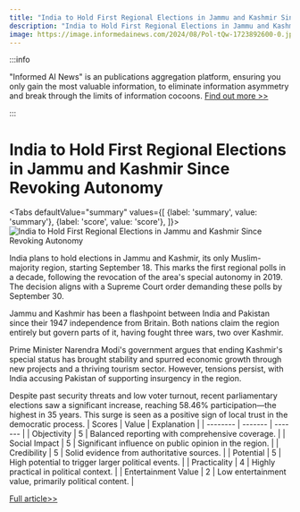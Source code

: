 ```yaml
---
title: "India to Hold First Regional Elections in Jammu and Kashmir Since Revoking Autonomy"
description: "India to Hold First Regional Elections in Jammu and Kashmir Since Revoking Autonomy"
image: https://image.informedainews.com/2024/08/Pol-tQw-1723892600-0.jpg
---
```



:::info

"Informed AI News" is an publications aggregation platform, ensuring you only gain the most valuable information, to eliminate information asymmetry and break through the limits of information cocoons.  [Find out more >>](/)

:::

# India to Hold First Regional Elections in Jammu and Kashmir Since Revoking Autonomy


<Tabs
	defaultValue="summary"
	values={[
	{label: 'summary', value: 'summary'},
	{label: 'score', value: 'score'},
]}>
<TabItem value="summary">
<img
  src="https://image.informedainews.com/2024/08/Pol-tQw-1723892600-0.jpg"
  alt="India to Hold First Regional Elections in Jammu and Kashmir Since Revoking Autonomy"
/>



India plans to hold elections in Jammu and Kashmir, its only Muslim-majority region, starting September 18. This marks the first regional polls in a decade, following the revocation of the area's special autonomy in 2019. The decision aligns with a Supreme Court order demanding these polls by September 30.

Jammu and Kashmir has been a flashpoint between India and Pakistan since their 1947 independence from Britain. Both nations claim the region entirely but govern parts of it, having fought three wars, two over Kashmir.

Prime Minister Narendra Modi's government argues that ending Kashmir's special status has brought stability and spurred economic growth through new projects and a thriving tourism sector. However, tensions persist, with India accusing Pakistan of supporting insurgency in the region.

Despite past security threats and low voter turnout, recent parliamentary elections saw a significant increase, reaching 58.46% participation—the highest in 35 years. This surge is seen as a positive sign of local trust in the democratic process.
</TabItem>
<TabItem value="score">
	| Scores     | Value   | Explanation |
	| -------- | ------- | ------- |
	| Objectivity  | 5    | Balanced reporting with comprehensive coverage.    |
	| Social Impact | 5     | Significant influence on public opinion in the region.    |
	| Credibility    | 5    | Solid evidence from authoritative sources.    |
	| Potential    | 5    | High potential to trigger larger political events.    |
	| Practicality    | 4    | Highly practical in political context.    |
	| Entertainment Value    | 2    | Low entertainment value, primarily political content.    |
</TabItem>
</Tabs>

[Full article>>](https://asia.nikkei.com/Politics/Kashmir-turmoil/India-to-hold-Kashmir-polls-next-month-5-years-after-ending-autonomy)
